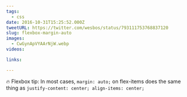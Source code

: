 ```yaml
---
tags:
  - css
date: 2016-10-31T15:25:52.000Z
tweetURL: https://twitter.com/wesbos/status/793111753768837120
slug: flexbox-margin-auto
images:
  - CwGynApVYAArNjW.webp
videos:

links:

---
```

🔥 Flexbox tip: In most cases, `margin: auto;` on flex-items does the same thing as `justify-content: center; align-items: center;`

